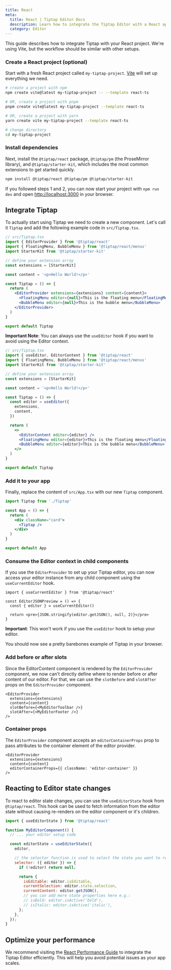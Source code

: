 ```yaml
---
title: React
meta:
  title: React | Tiptap Editor Docs
  description: Learn how to integrate the Tiptap Editor with a React app and develop your custom editor experience.
  category: Editor
---
```



This guide describes how to integrate Tiptap with your React project. We're using Vite, but the workflow should be similar with other setups.

<CodeDemo path="/Examples/Default" />

### Create a React project (optional)

Start with a fresh React project called `my-tiptap-project`. [Vite](https://vitejs.dev/guide/) will set up everything we need.

```bash
# create a project with npm
npm create vite@latest my-tiptap-project -- --template react-ts

# OR, create a project with pnpm
pnpm create vite@latest my-tiptap-project --template react-ts

# OR, create a project with yarn
yarn create vite my-tiptap-project --template react-ts

# change directory
cd my-tiptap-project
```

### Install dependencies

Next, install the `@tiptap/react` package, `@tiptap/pm` (the ProseMirror library), and `@tiptap/starter-kit`, which includes the most common extensions to get started quickly.

```bash
npm install @tiptap/react @tiptap/pm @tiptap/starter-kit
```

If you followed steps 1 and 2, you can now start your project with `npm run dev` and open [http://localhost:3000](http://localhost:3000) in your browser.

## Integrate Tiptap

To actually start using Tiptap we need to create a new component. Let's call it `Tiptap` and add the following example code in `src/Tiptap.tsx`.

```jsx
// src/Tiptap.tsx
import { EditorProvider } from '@tiptap/react'
import { FloatingMenu, BubbleMenu } from '@tiptap/react/menus'
import StarterKit from '@tiptap/starter-kit'

// define your extension array
const extensions = [StarterKit]

const content = '<p>Hello World!</p>'

const Tiptap = () => {
  return (
    <EditorProvider extensions={extensions} content={content}>
      <FloatingMenu editor={null}>This is the floating menu</FloatingMenu>
      <BubbleMenu editor={null}>This is the bubble menu</BubbleMenu>
    </EditorProvider>
  )
}

export default Tiptap
```

**Important Note**: You can always use the `useEditor` hook if you want to avoid using the Editor context.

```jsx
// src/Tiptap.tsx
import { useEditor, EditorContent } from '@tiptap/react'
import { FloatingMenu, BubbleMenu } from '@tiptap/react/menus'
import StarterKit from '@tiptap/starter-kit'

// define your extension array
const extensions = [StarterKit]

const content = '<p>Hello World!</p>'

const Tiptap = () => {
  const editor = useEditor({
    extensions,
    content,
  })

  return (
    <>
      <EditorContent editor={editor} />
      <FloatingMenu editor={editor}>This is the floating menu</FloatingMenu>
      <BubbleMenu editor={editor}>This is the bubble menu</BubbleMenu>
    </>
  )
}

export default Tiptap
```

### Add it to your app

Finally, replace the content of `src/App.tsx` with our new `Tiptap` component.

```jsx
import Tiptap from './Tiptap'

const App = () => {
  return (
    <div className="card">
      <Tiptap />
    </div>
  )
}

export default App
```

### Consume the Editor context in child components

If you use the `EditorProvider` to set up your Tiptap editor, you can now access your editor instance from any child component using the `useCurrentEditor` hook.

```tsx
import { useCurrentEditor } from '@tiptap/react'

const EditorJSONPreview = () => {
  const { editor } = useCurrentEditor()

  return <pre>{JSON.stringify(editor.getJSON(), null, 2)}</pre>
}
```

**Important**: This won't work if you use the `useEditor` hook to setup your editor.

You should now see a pretty barebones example of Tiptap in your browser.

### Add before or after slots

Since the EditorContent component is rendered by the `EditorProvider` component, we now can't directly define where to render before or after content of our editor. For that, we can use the `slotBefore` and `slotAfter` props on the `EditorProvider` component.

```tsx
<EditorProvider
  extensions={extensions}
  content={content}
  slotBefore={<MyEditorToolbar />}
  slotAfter={<MyEditorFooter />}
/>
```

### Container props

The `EditorProvider` component accepts an `editorContainerProps` prop to pass attributes to the container element of the editor provider.

```tsx
<EditorProvider
  extensions={extensions}
  content={content}
  editorContainerProps={{ className: 'editor-container' }}
/>
```

## Reacting to Editor state changes

To react to editor state changes, you can use the `useEditorState` hook from `@tiptap/react`. This hook can be used to fetch information from the editor state without causing re-renders on the editor component or it's children.

```jsx
import { useEditorState } from '@tiptap/react'

function MyEditorComponent() {
  // ... your editor setup code

  const editorState = useEditorState({
    editor,

    // the selector function is used to select the state you want to react to
    selector: ({ editor }) => {
      if (!editor) return null;

      return {
        isEditable: editor.isEditable,
        currentSelection: editor.state.selection,
        currentContent: editor.getJSON(),
        // you can add more state properties here e.g.:
        // isBold: editor.isActive('bold'),
        // isItalic: editor.isActive('italic'),
      };
    },
  });
}
```

## Optimize your performance

We recommend visiting the [React Performance Guide](/guides/performance) to integrate the Tiptap Editor efficiently. This will help you avoid potential issues as your app scales.
